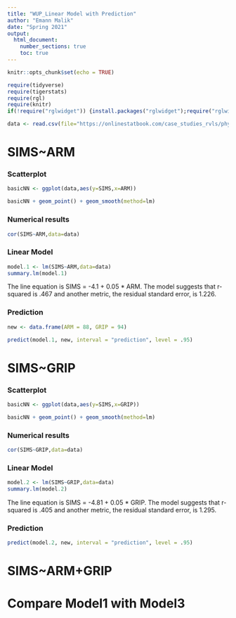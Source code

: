 ```yaml
---
title: "WUP_Linear Model with Prediction"
author: "Emann Malik"
date: "Spring 2021"
output: 
  html_document:
    number_sections: true
    toc: true
---
```


```r
knitr::opts_chunk$set(echo = TRUE)
```

```r
require(tidyverse)
require(tigerstats)
require(rgl)
require(knitr)
if(!require("rglwidget")) {install.packages("rglwidget");require("rglwidget")}
```
  
```r
data <- read.csv(file="https://onlinestatbook.com/case_studies_rvls/physical_strength/data.txt",sep="",header=TRUE) 
```
  
# SIMS~ARM
  
### Scatterplot
```r
basicNN <- ggplot(data,aes(y=SIMS,x=ARM))
``` 
  
```r
basicNN + geom_point() + geom_smooth(method=lm)
```
  
### Numerical results

```r
cor(SIMS~ARM,data=data)
```
  
### Linear Model
  
```r
model.1 <- lm(SIMS~ARM,data=data)
summary.lm(model.1)
```
  
The line equation is SIMS = -4.1 + 0.05 * ARM.
The model suggests that r-squared is .467 and another metric, the residual standard error, is 1.226.
  
### Prediction
  
```r
new <- data.frame(ARM = 88, GRIP = 94)
```
  
```r
predict(model.1, new, interval = "prediction", level = .95)
```
  
# SIMS~GRIP
  
### Scatterplot
```r
basicNN <- ggplot(data,aes(y=SIMS,x=GRIP))
``` 
  
```r
basicNN + geom_point() + geom_smooth(method=lm)
```
  
### Numerical results

```r
cor(SIMS~GRIP,data=data)
```
  
### Linear Model
  
```r
model.2 <- lm(SIMS~GRIP,data=data)
summary.lm(model.2)
```
  
The line equation is SIMS = -4.81 + 0.05 * GRIP.
The model suggests that r-squared is .405 and another metric, the residual standard error, is 1.295.   
  
### Prediction
  
```r
predict(model.2, new, interval = "prediction", level = .95)
```
  
# SIMS~ARM+GRIP
  

  
# Compare Model1 with Model3
  
